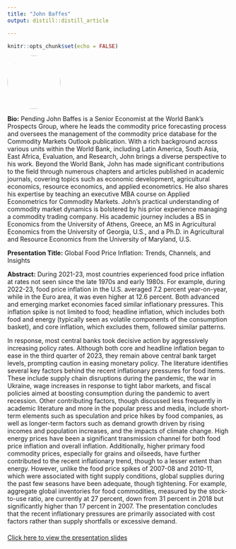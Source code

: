 ```yaml
---
title: "John Baffes"
output: distill::distill_article

---
```


```r
knitr::opts_chunk$set(echo = FALSE)
```


:::float-left

<img src="images/John_Baffes.jpg" style="width: 120px; height: 120px; object-fit: cover; border-radius: 50%;">

**Bio:** Pending John Baffes is a Senior Economist at the World Bank’s Prospects Group, where he leads the commodity price forecasting process and oversees the management of the commodity price database for the Commodity Markets Outlook publication. With a rich background across various units within the World Bank, including Latin America, South Asia, East Africa, Evaluation, and Research, John brings a diverse perspective to his work. Beyond the World Bank, John has made significant contributions to the field through numerous chapters and articles published in academic journals, covering topics such as economic development, agricultural economics, resource economics, and applied econometrics. He also shares his expertise by teaching an executive MBA course on Applied Econometrics for Commodity Markets. John's practical understanding of commodity market dynamics is bolstered by his prior experience managing a commodity trading company. His academic journey includes a BS in Economics from the University of Athens, Greece, an MS in Agricultural Economics from the University of Georgia, U.S., and a Ph.D. in Agricultural and Resource Economics from the University of Maryland, U.S. 

**Presentation Title:** Global Food Price Inflation: Trends, Channels, and Insights

**Abstract:** During 2021-23, most countries experienced food price inflation at rates not seen since the late 1970s and early 1980s. For example, during 2022-23, food price inflation in the U.S. averaged 7.2 percent year-on-year, while in the Euro area, it was even higher at 12.6 percent. Both advanced and emerging market economies faced similar inflationary pressures. This inflation spike is not limited to food; headline inflation, which includes both food and energy (typically seen as volatile components of the consumption basket), and core inflation, which excludes them, followed similar patterns. 

In response, most central banks took decisive action by aggressively increasing policy rates. Although both core and headline inflation began to ease in the third quarter of 2023, they remain above central bank target levels, prompting caution in easing monetary policy. The literature identifies several key factors behind the recent inflationary pressures for food items. These include supply chain disruptions during the pandemic, the war in Ukraine, wage increases in response to tight labor markets, and fiscal policies aimed at boosting consumption during the pandemic to avert recession. Other contributing factors, though discussed less frequently in academic literature and more in the popular press and media, include short-term elements such as speculation and price hikes by food companies, as well as longer-term factors such as demand growth driven by rising incomes and population increases, and the impacts of climate change. High energy prices have been a significant transmission channel for both food price inflation and overall inflation. Additionally, higher primary food commodity prices, especially for grains and oilseeds, have further contributed to the recent inflationary trend, though to a lesser extent than energy. However, unlike the food price spikes of 2007-08 and 2010-11, which were associated with tight supply conditions, global supplies during the past few seasons have been adequate, though tightening. For example, aggregate global inventories for food commodities, measured by the stock-to-use ratio, are currently at 27 percent, down from 31 percent in 2018 but significantly higher than 17 percent in 2007. The presentation concludes that the recent inflationary pressures are primarily associated with cost factors rather than supply shortfalls or excessive demand. 

:::


<!-- Link to presentation slides -->
<div style="margin-top: 20px;">
  <a href="presentations/2_John_Baffes.pptx" target="_blank">Click here to view the presentation slides</a>
</div>









